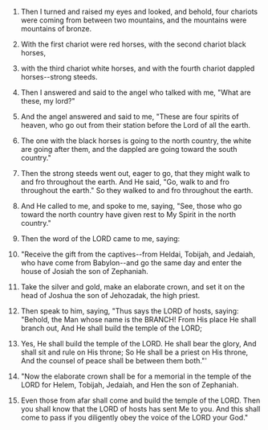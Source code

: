 
1. Then I turned and raised my eyes and looked, and behold, four chariots were coming from between two mountains, and the mountains were mountains of bronze.

2. With the first chariot were red horses, with the second chariot black horses,

3. with the third chariot white horses, and with the fourth chariot dappled horses--strong steeds.

4. Then I answered and said to the angel who talked with me, "What are these, my lord?"

5. And the angel answered and said to me, "These are four spirits of heaven, who go out from their station before the Lord of all the earth.

6. The one with the black horses is going to the north country, the white are going after them, and the dappled are going toward the south country."

7. Then the strong steeds went out, eager to go, that they might walk to and fro throughout the earth. And He said, "Go, walk to and fro throughout the earth." So they walked to and fro throughout the earth.

8. And He called to me, and spoke to me, saying, "See, those who go toward the north country have given rest to My Spirit in the north country."

9. Then the word of the LORD came to me, saying:

10. "Receive the gift from the captives--from Heldai, Tobijah, and Jedaiah, who have come from Babylon--and go the same day and enter the house of Josiah the son of Zephaniah.

11. Take the silver and gold, make an elaborate crown, and set it on the head of Joshua the son of Jehozadak, the high priest.

12. Then speak to him, saying, "Thus says the LORD of hosts, saying: "Behold, the Man whose name is the BRANCH! From His place He shall branch out, And He shall build the temple of the LORD;

13. Yes, He shall build the temple of the LORD. He shall bear the glory, And shall sit and rule on His throne; So He shall be a priest on His throne, And the counsel of peace shall be between them both."'

14. "Now the elaborate crown shall be for a memorial in the temple of the LORD for Helem, Tobijah, Jedaiah, and Hen the son of Zephaniah.

15. Even those from afar shall come and build the temple of the LORD. Then you shall know that the LORD of hosts has sent Me to you. And this shall come to pass if you diligently obey the voice of the LORD your God."


